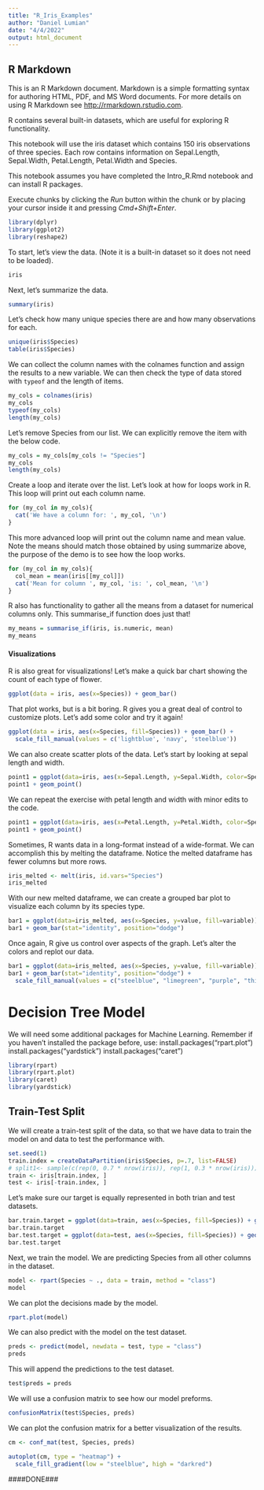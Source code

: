 ```yaml
---
title: "R_Iris_Examples"
author: "Daniel Lumian"
date: "4/4/2022"
output: html_document
---
```


## R Markdown

This is an R Markdown document. Markdown is a simple formatting syntax for authoring HTML, PDF, and MS Word documents. For more details on using R Markdown see <http://rmarkdown.rstudio.com>.

R contains several built-in datasets, which are useful for exploring R functionality. 

This notebook will use the iris dataset which contains 150 iris observations of three species.
Each row contains information on Sepal.Length, Sepal.Width, Petal.Length, Petal.Width and Species.

This notebook assumes you have completed the Intro_R.Rmd notebook and can install R packages. 

Execute chunks by clicking the *Run* button within the chunk or by placing your cursor inside it and pressing *Cmd+Shift+Enter*. 

```r
library(dplyr)
library(ggplot2)
library(reshape2)
```

To start, let's view the data. (Note it is a built-in dataset so it does not need to be loaded).

```r
iris
```

Next, let's summarize the data.
```r
summary(iris)
```

Let's check how many unique species there are and how many observations for each.
```r
unique(iris$Species)
table(iris$Species)
```

We can collect the column names with the colnames function and assign the results to a new variable.
We can then check the type of data stored with `typeof` and the length of items.
```r
my_cols = colnames(iris)
my_cols
typeof(my_cols)
length(my_cols)
```

Let's remove Species from our list. 
We can explicitly remove the item with the below code.
```r
my_cols = my_cols[my_cols != "Species"]
my_cols
length(my_cols)
```

Create a loop and iterate over the list.
Let's look at how for loops work in R. This loop will print out each column name.
```r
for (my_col in my_cols){
  cat('We have a column for: ', my_col, '\n')
}
```

This more advanced loop will print out the column name and mean value.
Note the means should match those obtained by using summarize above,
the purpose of the demo is to see how the loop works. 
```r
for (my_col in my_cols){
  col_mean = mean(iris[[my_col]])
  cat('Mean for column ', my_col, 'is: ', col_mean, '\n')
}
```

R also has functionality to gather all the means from a dataset for numerical columns only.
This summarise_if function does just that! 
```r
my_means = summarise_if(iris, is.numeric, mean)
my_means
```
#### Visualizations ####
R is also great for visualizations! Let's make a quick bar chart showing the count of each type of flower. 
```r
ggplot(data = iris, aes(x=Species)) + geom_bar()
```
That plot works, but is a bit boring. R gives you a great deal of control to customize plots.
Let's add some color and try it again! 
```r
ggplot(data = iris, aes(x=Species, fill=Species)) + geom_bar() +
  scale_fill_manual(values = c('lightblue', 'navy', 'steelblue'))
```
We can also create scatter plots of the data. Let's start by looking at sepal length and width.
```r
point1 = ggplot(data=iris, aes(x=Sepal.Length, y=Sepal.Width, color=Species))
point1 + geom_point()
```

We can repeat the exercise with petal length and width with minor edits to the code.
```r
point1 = ggplot(data=iris, aes(x=Petal.Length, y=Petal.Width, color=Species))
point1 + geom_point() 
```

Sometimes, R wants data in a long-format instead of a wide-format. 
We can accomplish this by melting the dataframe.
Notice the melted dataframe has fewer columns but more rows. 
```r
iris_melted <- melt(iris, id.vars="Species")
iris_melted
```

With our new melted dataframe, we can create a grouped bar plot to visualize each column
by its species type.
```r
bar1 = ggplot(data=iris_melted, aes(x=Species, y=value, fill=variable))
bar1 + geom_bar(stat="identity", position="dodge") 
```
Once again, R give us control over aspects of the graph. Let's alter the colors and replot our data.
```r
bar1 = ggplot(data=iris_melted, aes(x=Species, y=value, fill=variable))
bar1 + geom_bar(stat="identity", position="dodge") +
  scale_fill_manual(values = c("steelblue", "limegreen", "purple", "thistle"))
```

# Decision Tree Model # 

We will need some additional packages for Machine Learning. 
Remember if you haven't installed the package before, use:
  install.packages("rpart.plot")
  install.packages("yardstick")
  install.packages("caret")
```r
library(rpart)
library(rpart.plot)
library(caret)
library(yardstick)
```

## Train-Test Split ##
We will create a train-test split of the data, so that we have data to train the model on
and data to test the performance with.
```r
set.seed(1)
train.index = createDataPartition(iris$Species, p=.7, list=FALSE)
# split1<- sample(c(rep(0, 0.7 * nrow(iris)), rep(1, 0.3 * nrow(iris))))
train <- iris[train.index, ]            
test <- iris[-train.index, ]
```

Let's make sure our target is equally represented in both trian and test datasets.
```r
bar.train.target = ggplot(data=train, aes(x=Species, fill=Species)) + geom_bar()
bar.train.target
bar.test.target = ggplot(data=test, aes(x=Species, fill=Species)) + geom_bar()
bar.test.target
```

Next, we train the model. We are predicting Species from all other columns in the dataset.
```r
model <- rpart(Species ~ ., data = train, method = "class")
model
```

We can plot the decisions made by the model.
```r
rpart.plot(model)
```

We can also predict with the model on the test dataset. 
```r
preds <- predict(model, newdata = test, type = "class")
preds
```

This will append the predictions to the test dataset. 
```r
test$preds = preds
```

We will use a confusion matrix to see how our model preforms.
```r
confusionMatrix(test$Species, preds)
```

We can plot the confusion matrix for a better visualization of the results. 
```r
cm <- conf_mat(test, Species, preds)

autoplot(cm, type = "heatmap") +
  scale_fill_gradient(low = "steelblue", high = "darkred")
```


####DONE###